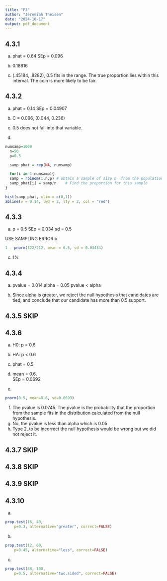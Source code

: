 ```yaml
---
title: "F3"
author: "Jeremiah Theisen"
date: "2024-10-17"
output: pdf_document
---
```


## 4.3.1 
a. 
phat =  0.64
SEp = 0.096

b. 0.18816

c. (.45184, .8282), 0.5 fits in the range. The true proportion lies within this interval. The coin is more likely to be fair.

## 4.3.2 
a. phat = 0.14 
SEp = 0.04907

b. C = 0.096, (0.044, 0.236)
c. 0.5 does not fall into that variable. 
d.
```r
numsamp=1000
  n=50
  p=0.5

  samp_phat = rep(NA, numsamp)

  for(i in 1:numsamp){
  samp = rbinom(1,n,p) # obtain a sample of size n  from the population
  samp_phat[i] = samp/n    # Find the proportion for this sample
}

hist(samp_phat, xlim = c(0,1))
abline(v = 0.14, lwd = 2, lty = 2, col = "red")
``` 

## 4.3.3 
a. 
p = 0.5 
SEp = 0.034
sd = 0.5

USE SAMPLING ERROR
b. 
```r
1 - pnorm(122/212, mean = 0.5, sd = 0.03434)
```
c. 1%

## 4.3.4 
a. pvalue = 0.014 
alpha = 0.05 
pvalue < alpha

b. Since alpha is greater, we reject the null hypothesis that candidates are tied, and conclude that our candidate has more than 0.5 support.


## 4.3.5 SKIP

## 4.3.6 
a. H0: p = 0.6
b. HA: p < 0.6 
c. phat = 0.5
d. mean = 0.6,  
SEp = 0.0692 

e.
```r
pnorm(0.5, mean=0.6, sd=0.0693)
``` 
f. The pvalue is 0.0745. The pvalue is the probability that the proportion from the sample fits in the distribution calculated from the null hypothesis.
g. No, the pvalue is less than alpha which is 0.05
h. Type 2, to be incorrect the null hypothesis would be wrong but we did not reject it.

## 4.3.7 SKIP

## 4.3.8 SKIP

## 4.3.9 SKIP

## 4.3.10 
a. 
```r
prop.test(16, 40, 
    p=0.3, alternative="greater", correct=FALSE)
```
b. 
```r
prop.test(12, 60, 
    p=0.45, alternative="less", correct=FALSE)
```
c. 
```r
prop.test(88, 100, 
    p=0.5, alternative="two.sided", correct=FALSE)
```
